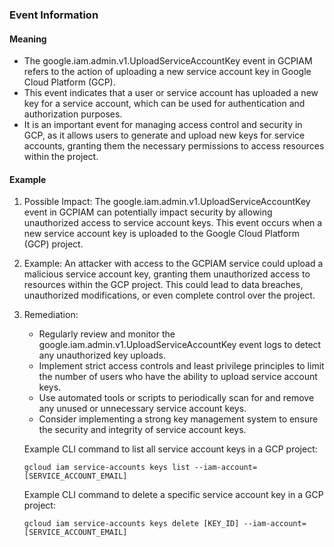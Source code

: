 
### Event Information

#### Meaning

- The google.iam.admin.v1.UploadServiceAccountKey event in GCPIAM refers to the action of uploading a new service account key in Google Cloud Platform (GCP).
- This event indicates that a user or service account has uploaded a new key for a service account, which can be used for authentication and authorization purposes.
- It is an important event for managing access control and security in GCP, as it allows users to generate and upload new keys for service accounts, granting them the necessary permissions to access resources within the project.

#### Example

1. Possible Impact: The google.iam.admin.v1.UploadServiceAccountKey event in GCPIAM can potentially impact security by allowing unauthorized access to service account keys. This event occurs when a new service account key is uploaded to the Google Cloud Platform (GCP) project.

2. Example: An attacker with access to the GCPIAM service could upload a malicious service account key, granting them unauthorized access to resources within the GCP project. This could lead to data breaches, unauthorized modifications, or even complete control over the project.

3. Remediation:
   - Regularly review and monitor the google.iam.admin.v1.UploadServiceAccountKey event logs to detect any unauthorized key uploads.
   - Implement strict access controls and least privilege principles to limit the number of users who have the ability to upload service account keys.
   - Use automated tools or scripts to periodically scan for and remove any unused or unnecessary service account keys.
   - Consider implementing a strong key management system to ensure the security and integrity of service account keys.
   
   Example CLI command to list all service account keys in a GCP project:
   ```
   gcloud iam service-accounts keys list --iam-account=[SERVICE_ACCOUNT_EMAIL]
   ```
   
   Example CLI command to delete a specific service account key in a GCP project:
   ```
   gcloud iam service-accounts keys delete [KEY_ID] --iam-account=[SERVICE_ACCOUNT_EMAIL]
   ```

